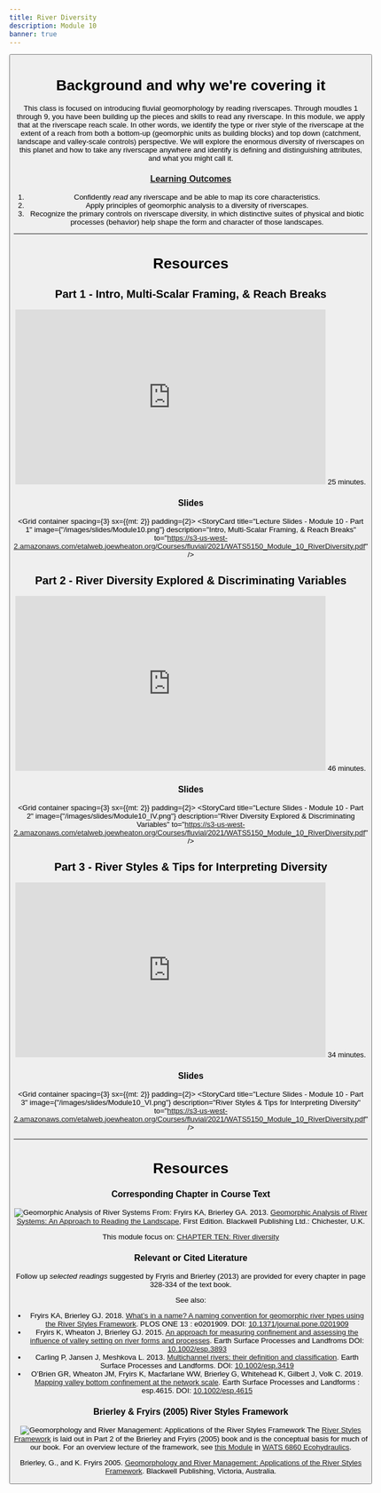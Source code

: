 ```yaml
---
title: River Diversity
description: Module 10 
banner: true
---
```


<Button to="/Assignments/module-10_exercise" title="See Corresponding Assignment" fullWidth color="secondary" iconName="AssignmentTurnedIn" />

# Background and why we're covering it
This class is focused on introducing fluvial geomorphology by reading riverscapes. Through moudles 1 through 9, you have been building up the pieces and skills to read any riverscape. In this module, we apply that at the riverscape reach scale. In other words, we identify the type or river style of the riverscape at the extent of a reach from both  a bottom-up (geomorphic units as building blocks) and top down (catchment, landscape and valley-scale controls) perspective. We will explore the enormous diversity of riverscapes on this planet and how to take any riverscape anywhere and identify is defining and distinguishing attributes, and what you might call it.

### [Learning Outcomes](/syllabus/#course-objectives)

1. Confidently *read* any riverscape and be able to map its core characteristics.
3. Apply principles of geomorphic analysis to a diversity of riverscapes.
4. Recognize the primary controls on riverscape diversity, in which distinctive suites of physical and biotic processes (behavior) help shape the form and character of those landscapes. 

------
# Resources
## Part 1 -  Intro, Multi-Scalar Framing, & Reach Breaks
<iframe width="560" height="315" src="https://www.youtube.com/embed/videoseries?list=PL0ZiZg4rilzIWeatpUrhfIuzKgv9KUIoB" frameborder="0" allow="autoplay; encrypted-media" allowfullscreen></iframe>
<Icon iconName="AccessTime" /> 25 minutes.

### Slides

<Grid container spacing={3} sx={{mt: 2}} padding={2}>
      <StoryCard 
        title="Lecture Slides - Module 10 - Part 1"
        image={"/images/slides/Module10.png"}
        description="Intro, Multi-Scalar Framing, & Reach Breaks"
        to="https://s3-us-west-2.amazonaws.com/etalweb.joewheaton.org/Courses/fluvial/2021/WATS5150_Module_10_RiverDiversity.pdf" />
</Grid> 


## Part 2 -  River Diversity Explored & Discriminating Variables
<iframe width="560" height="315" src="https://www.youtube.com/embed/videoseries?list=PL0ZiZg4rilzJaMwCy8hAl1UDxzliiyGwj" frameborder="0" allow="autoplay; encrypted-media" allowfullscreen></iframe>
<Icon iconName="AccessTime" /> 46 minutes.

### Slides
<Grid container spacing={3} sx={{mt: 2}} padding={2}>
      <StoryCard 
        title="Lecture Slides - Module 10 - Part 2"
        image={"/images/slides/Module10_IV.png"}
        description="River Diversity Explored & Discriminating Variables"
        to="https://s3-us-west-2.amazonaws.com/etalweb.joewheaton.org/Courses/fluvial/2021/WATS5150_Module_10_RiverDiversity.pdf" />
</Grid>


## Part 3 -  River Styles & Tips for Interpreting Diversity
<iframe width="560" height="315" src="https://www.youtube.com/embed/videoseries?list=PL0ZiZg4rilzL2F2tZpuAbOIbcflL8Qvac" frameborder="0" allow="autoplay; encrypted-media" allowfullscreen></iframe>
<Icon iconName="AccessTime" /> 34 minutes.

### Slides
<Grid container spacing={3} sx={{mt: 2}} padding={2}>
      <StoryCard 
        title="Lecture Slides - Module 10 - Part 3"
        image={"/images/slides/Module10_VI.png"}
        description="River Styles & Tips for Interpreting Diversity"
        to="https://s3-us-west-2.amazonaws.com/etalweb.joewheaton.org/Courses/fluvial/2021/WATS5150_Module_10_RiverDiversity.pdf" />
</Grid>

------------
# Resources

### Corresponding Chapter in Course Text
<Image
  src="/images/covers/ReadingLandscape.png"
  alt="Geomorphic Analysis of River Systems"
  width={150}
  height={200}
  float="right"
  to="https://www.wiley.com/en-au/Geomorphic+Analysis+of+River+Systems%3A+An+Approach+to+Reading+the+Landscape-p-9781405192743" 
 /> From:
Fryirs KA, Brierley GA. 2013. [Geomorphic Analysis of River Systems: An Approach to Reading the Landscape](https://www.wiley.com/en-au/Geomorphic+Analysis+of+River+Systems%3A+An+Approach+to+Reading+the+Landscape-p-9781405192743), First Edition.  Blackwell Publishing Ltd.: Chichester, U.K.

This module focus on: [CHAPTER TEN: River diversity](https://ebookcentral-proquest-com.dist.lib.usu.edu/lib/usu/reader.action?docID=1032536&ppg=190)


### Relevant or Cited Literature
Follow up *selected readings* suggested by Fryris and Brierley (2013) are provided for every chapter in page 328-334 of the text book. 

See also:
- Fryirs KA, Brierley GJ. 2018. [What’s in a name? A naming convention for geomorphic river types using the River Styles Framework](http://doi.org/10.1371/journal.pone.0201909). PLOS ONE 13 : e0201909. DOI: [10.1371/journal.pone.0201909](http://doi.org/10.1371/journal.pone.0201909)
- Fryirs K, Wheaton J, Brierley GJ. 2015. [An approach for measuring confinement and assessing the influence of valley setting on river forms and processes](http://doi.org/10.1002/esp.3893). Earth Surface Processes and Landfroms DOI: [10.1002/esp.3893](http://doi.org/10.1002/esp.3893)
- Carling P, Jansen J, Meshkova L. 2013. [Multichannel rivers: their definition and classification](http://doi.org/10.1002/esp.3419). Earth Surface Processes and Landforms. DOI: [10.1002/esp.3419](http://doi.org/10.1002/esp.3419)
- O’Brien GR, Wheaton JM, Fryirs K, Macfarlane WW, Brierley G, Whitehead K, Gilbert J, Volk C. 2019. [Mapping valley bottom confinement at the network scale](http://doi.org/10.1002/esp.4615). Earth Surface Processes and Landforms : esp.4615. DOI: [10.1002/esp.4615](http://doi.org/10.1002/esp.4615) 




### Brierley & Fryirs (2005) River Styles Framework
<Image
  src="/images/covers/RiverStyles.jpg"
  alt="Geomorphology and River Management: Applications of the River Styles Framework"
  width={150}
  height={200}
  float="right"
  to="https://www.wiley.com/en-au/Geomorphology+and+River+Management%3A+Applications+of+the+River+Styles+Framework-p-9781405115162" 
 /> The [River Styles Framework](https://riverstyles.com/) is laid out in Part 2 of the Brierley and Fryirs (2005) book and is the conceptual basis for much of our book. For an overview lecture of the framework, see [this Module](https://restoration-usu.github.io/Ecohydraulics/Modules/RiverStyles.html) in [WATS 6860 Ecohydraulics](https://restoration-usu.github.io/Ecohydraulics/).

<Icon iconName="PictureAsPdf" to="https://usu.instructure.com/courses/637781/files?preview=80717725" /> Brierley, G., and K. Fryirs 2005. [Geomorphology and River Management: Applications of the River Styles Framework](https://www.wiley.com/en-au/Geomorphology+and+River+Management%3A+Applications+of+the+River+Styles+Framework-p-9781405115162). Blackwell Publishing, Victoria, Australia.


